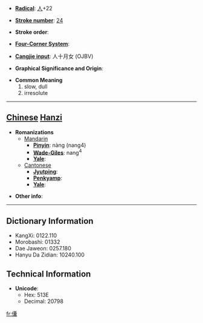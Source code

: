 * '''[[Wiktionary:Chinese radical index| Radical]]''': [[Wiktionary:Chinese radical index 人|人]]+22

* '''[[Wiktionary:Chinese total strokes index|Stroke number]]''': [[Wiktionary:Chinese total strokes index 24|24]]

* '''Stroke order''': 

* '''[[Wiktionary:Chinese four corner index|Four-Corner System]]''': 

* '''[[Wiktionary:Chinese Cangjie index|Cangjie input]]''': 人十月女 (OJBV)

* '''Graphical Significance and Origin''': 

* '''Common Meaning'''
*#slow, dull
*# irresolute


----

== [[Chinese]] [[Hanzi]] ==

* '''Romanizations'''
** [[Mandarin]]
*** '''[[Pinyin]]''': nàng (nang4)
*** '''[[Wade-Giles]]''': nang<sup>4</sup>
*** '''[[Yale]]''': 
**[[Cantonese]]
***'''[[Jyutping]]''':
***'''[[Penkyamp]]''': 
***'''[[Yale]]''': 

* '''Other info''': 

----

== Dictionary Information ==

* KangXi: 0122.110
* Morobashi: 01332
* Dae Jaweon: 0257.180
* Hanyu Da Zidian: 10240.100

== Technical Information ==

* '''Unicode''':
** Hex: 513E
** Decimal: 20798

[[fr:儾]]